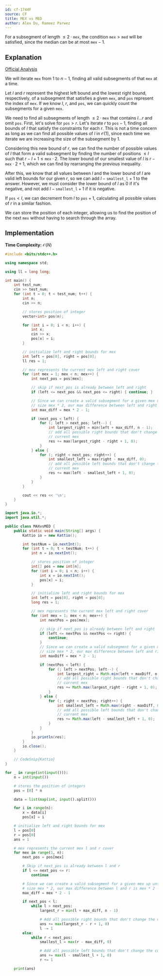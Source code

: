 ```yaml
---
id: cf-1744F
source: CF
title: MEX vs MED
author: Alex Du, Rameez Parwez
---
```


<Spoiler title="Hint">

For a subsegment of length $\leq 2 \cdot \texttt{mex}$, the condition $\texttt{mex} > \texttt{med}$ will be satisfied, since the median can be at most $\texttt{mex}-1$.

</Spoiler>

<Spoiler title="Solution">

## Explanation

[Official Analysis](https://codeforces.com/blog/entry/108101)

We will iterate $\texttt{mex}$ from $1$ to $n-1$, finding all valid subsegments of that $\texttt{mex}$ at a time.

Let $l$ and $r$ represent the highest left bound and the lowest right bound, respectively, of a subsegment that satisfies a given $\texttt{mex}$, and $\texttt{pos}$ represent the index of $\texttt{mex}$. If we know $l$, $r$, and $\texttt{pos}$, we can quickly count the subsegments for a given $\texttt{mex}$.

We need to find all subsegments of length $\leq 2 \cdot \texttt{mex}$ that contains $l \ldots r$ and omit $\texttt{pos}$. First, let's solve for $\texttt{pos}>r$. Let's iterate $r$ to $\texttt{pos}-1$, finding all bounds of $l$ that satisfy the constraints for each $r$. This is not a time concern as long as we can find all possible values of $l$ in $\mathcal{O}(1)$, since each time we iterate we are increasing the size of the subsegment by $1$.

Considering this new bound of $r$, we can find the number of possible values of $l$ that form a valid subsegment by finding the number of positions $\leq l$ such that $r-l+1 \leq \texttt{mex} \cdot 2$. The lower
bound of our smallest value of $l$ is $r-\texttt{mex} \cdot 2 + 1$, which we can find by rearranging the previous inequality.

After this, we know that all values between $l$ and the lower bound of $l$ are valid left bounds for our given $r$, so we can add $l-\texttt{smallest\_l} + 1$ to the answer. However, we must consider the lower bound of $l$ as $0$ if it's negative, and not add $l-\texttt{smallest\_l} + 1$ if it is negative.

If $\texttt{pos} < l$, we can decrement from $l$ to $\texttt{pos}+1$, calculating all possible values of $r$ in a similar fashion.

We can store the position of each integer, allowing us to find the position of the next $\texttt{mex}$ without having to search through the array.

## Implementation

**Time Complexity:** $\mathcal{O}(N)$

<LanguageSection>
<CPPSection>

```cpp
#include <bits/stdc++.h>

using namespace std;

using ll = long long;

int main() {
	int test_num;
	cin >> test_num;
	for (int t = 0; t < test_num; t++) {
		int n;
		cin >> n;

		// stores position of integer
		vector<int> pos(n);

		for (int i = 0; i < n; i++) {
			int x;
			cin >> x;
			pos[x] = i;
		}

		// initialize left and right bounds for mex
		int left = pos[0], right = pos[0];
		ll res = 1;

		// mex represents the current mex left and right cover
		for (int mex = 1; mex < n; mex++) {
			int next_pos = pos[mex];

			// skip if next_pos is already between left and right
			if (left <= next_pos && next_pos <= right) { continue; }

			// Since we can create a valid subsegment for a given mex up until
			// size mex * 2, our max difference between left and right is mex * 2 - 1.
			int max_diff = mex * 2 - 1;

			if (next_pos < left) {
				for (; left > next_pos; left--) {
					int largest_right = min(left + max_diff, n - 1);
					// add all possible right bounds that don't change the
					// current mex
					res += max(largest_right - right + 1, 0);
				}
			} else {
				for (; right < next_pos; right++) {
					int smallest_left = max(right - max_diff, 0);
					// add all possible left bounds that don't change the
					// current mex
					res += max(left - smallest_left + 1, 0);
				}
			}
		}

		cout << res << '\n';
	}
}
```

</CPPSection>
<JavaSection>

```java
import java.io.*;
import java.util.*;

public class MAXvsMED {
	public static void main(String[] args) {
		Kattio io = new Kattio();

		int testNum = io.nextInt();
		for (int t = 0; t < testNum; t++) {
			int n = io.nextInt();

			// stores position of integer
			int[] pos = new int[n];
			for (int i = 0; i < n; i++) {
				int x = io.nextInt();
				pos[x] = i;
			}

			// initialize left and right bounds for mex
			int left = pos[0], right = pos[0];
			long res = 1;

			// mex represents the current mex left and right cover
			for (int mex = 1; mex < n; mex++) {
				int nextPos = pos[mex];

				// skip if next_pos is already between left and right
				if (left <= nextPos && nextPos <= right) {
					continue;
				}
				// Since we can create a valid subsegment for a given mex up until
				// size mex * 2, our max difference between left and right is mex * 2 - 1.
				int maxDiff = mex * 2 - 1;

				if (nextPos < left) {
					for (; left > nextPos; left--) {
						int largest_right = Math.min(left + maxDiff, n - 1);
						// add all possible right bounds that don't change the
						// current mex
						res += Math.max(largest_right - right + 1, 0);
					}
				} else {
					for (; right < nextPos; right++) {
						int smallest_left = Math.max(right - maxDiff, 0);
						// add all possible left bounds that don't change the
						// current mex
						res += Math.max(left - smallest_left + 1, 0);
					}
				}
			}
			io.println(res);
		}
		io.close();
	}

	// CodeSnip{Kattio}
}
```

</JavaSection>
<PySection>

```py
for _ in range(int(input())):
	n = int(input())

	# stores the position of integers
	pos = [0] * n

	data = list(map(int, input().split()))

	for i in range(n):
		x = data[i]
		pos[x] = i

	# initialize left and right bounds for mex
	l = pos[0]
	r = pos[0]
	ans = 1

	# mex represents the current mex l and r cover
	for mex in range(1, n):
		next_pos = pos[mex]

		# Skip if next_pos is already between l and r
		if l <= next_pos <= r:
			continue

		# Since we can create a valid subsegment for a given mex up until
		# size mex * 2, our max difference between l and r is mex * 2 - 1.
		max_diff = mex * 2 - 1

		if next_pos < l:
			while l > next_pos:
				largest_r = min(l + max_diff, n - 1)

				# Add all possible right bounds that don't change the current mex
				ans += max(largest_r - r + 1, 0)
				l -= 1
		else:
			while r < next_pos:
				smallest_l = max(r - max_diff, 0)

				# Add all possible left bounds that don't change the current mex
				ans += max(l - smallest_l + 1, 0)
				r += 1

	print(ans)
```

</PySection>
</LanguageSection>

</Spoiler>
